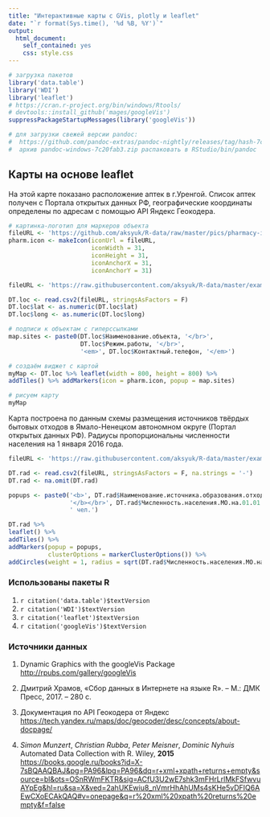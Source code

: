 ```yaml
---
title: "Интерактивные карты с GVis, plotly и leaflet"
date: "`r format(Sys.time(), '%d %B, %Y')`"
output:
  html_document:
    self_contained: yes
    css: style.css
---
```


```r
# загрузка пакетов
library('data.table')
library('WDI')
library('leaflet')
# https://cran.r-project.org/bin/windows/Rtools/
# devtools::install_github('mages/googleVis')
suppressPackageStartupMessages(library('googleVis'))

# для загрузки свежей версии pandoc:
#  https://github.com/pandoc-extras/pandoc-nightly/releases/tag/hash-7c20fab3
#  архив pandoc-windows-7c20fab3.zip распаковать в RStudio/bin/pandoc

```


## Карты на основе leaflet    

На этой карте показано расположение аптек в г.Уренгой. Список аптек получен с Портала открытых данных РФ, географические координаты определены по адресам с помощью API Яндекс Геокодера.    

```r
# картинка-логотип для маркеров объекта
fileURL <- 'https://github.com/aksyuk/R-data/raw/master/pics/pharmacy-icon.png'
pharm.icon <- makeIcon(iconUrl = fileURL, 
                       iconWidth = 31,
                       iconHeight = 31,
                       iconAnchorX = 31,
                       iconAnchorY = 31)

fileURL <- 'https://raw.githubusercontent.com/aksyuk/R-data/master/examples/Urengoy_pharmacies.csv'

DT.loc <- read.csv2(fileURL, stringsAsFactors = F)
DT.loc$lat <- as.numeric(DT.loc$lat)
DT.loc$long <- as.numeric(DT.loc$long)

# подписи к объектам с гиперссылками
map.sites <- paste0(DT.loc$Наименование.объекта, '</br>',
                    DT.loc$Режим.работы, '</br>',
                    '<em>', DT.loc$Контактный.телефон, '</em>')

# создаём виджет с картой
myMap <- DT.loc %>% leaflet(width = 800, height = 800) %>% 
addTiles() %>% addMarkers(icon = pharm.icon, popup = map.sites)

# рисуем карту
myMap

```

Карта построена по данным схемы размещения источников твёрдых бытовых отходов в Ямало-Ненецком автономном округе (Портал открытых данных РФ). Радиусы пропорциональны численности населения на 1 января 2016 года.    

```r
fileURL <- 'https://raw.githubusercontent.com/aksyuk/R-data/master/examples/YNao_tbo.csv'

DT.rad <- read.csv2(fileURL, stringsAsFactors = F, na.strings = '-')
DT.rad <- na.omit(DT.rad)

popups <- paste0('<b>', DT.rad$Наименование.источника.образования.отходов,
                 '</b></br>', DT.rad$Численность.населения.МО.на.01.01.2016.г.,
                 ' чел.')

DT.rad %>%
leaflet() %>%
addTiles() %>%
addMarkers(popup = popups,
           clusterOptions = markerClusterOptions()) %>% 
addCircles(weight = 1, radius = sqrt(DT.rad$Численность.населения.МО.на.01.01.2016.г.) * 100)

```


### Использованы пакеты R  
<!-- ссылки получены функцией citation('имя_пакета')-->
  
1. `r citation('data.table')$textVersion`    
1. `r citation('WDI')$textVersion`    
1. `r citation('leaflet')$textVersion`    
1. `r citation('googleVis')$textVersion`    

### Источники данных   

1. Dynamic Graphics with the googleVis Package <http://rpubs.com/gallery/googleVis>      

1. Дмитрий Храмов, «Сбор данных в Интернете на языке R». – М.: ДМК Пресс, 2017. – 280 с.   

1. Документация по API Геокодера от Яндекс <https://tech.yandex.ru/maps/doc/geocoder/desc/concepts/about-docpage/>   

1. *Simon Munzert*, *Christian Rubba*, *Peter Meisner*, *Dominic Nyhuis* Automated Data Collection with R. Wiley, **2015** <https://books.google.ru/books?id=X-7sBQAAQBAJ&pg=PA96&lpg=PA96&dq=r+xml+xpath+returns+empty&source=bl&ots=OSnRWmFKTR&sig=ACfU3U2wE7shk3mFHrLrlMkFSfwvuAYpEg&hl=ru&sa=X&ved=2ahUKEwiu8_nVmrHhAhUMs4sKHe5vDFIQ6AEwCXoECAkQAQ#v=onepage&q=r%20xml%20xpath%20returns%20empty&f=false>   